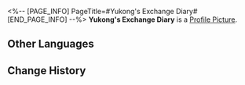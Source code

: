 <%-- [PAGE_INFO]
PageTitle=#Yukong's Exchange Diary#
[END_PAGE_INFO] --%>
{{Item Infobox
|id          = 140222
|image       = Item Yukong's Exchange Diary.png
|type        = Mission Item
|invCategory = Missions
|rarity      = 3
|effect      = 
|description = Yukong hopes to still be that carefree Foxian girl, flying through the skies. But time will always pass by turbulently.
}}
'''Yukong's Exchange Diary''' is a [[Profile Picture]].

==Other Languages==
{{Other Languages
|en   = Yukong's Exchange Diary
|zhs  = 驭空的交换日记
|zht  = 馭空的交換日記
|ja   = 御空の交換日記
|ko   = 어공의 교환 일기
|es   = Diario de intercambios de Yukong
|fr   = Journal partagé de Yukong
|ru   = Записи Юйкун
|th   = ไดอารี่แลกเปลี่ยนของ Yukong
|vi   = Nhật Ký Trao Đổi Của Yukong
|de   = Yukongs Austauschtagebuch
|id   = Diari Pertukaran Yukong
|pt   = Diário de Conversa da Yukong
}}

==Change History==
{{Change History|1.2}}